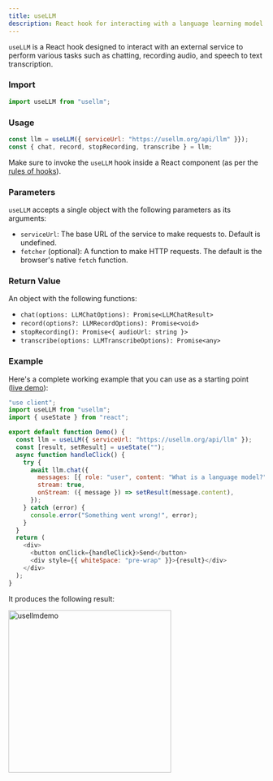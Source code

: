 ```yaml
---
title: useLLM
description: React hook for interacting with a language learning model (LLM) service
---
```


`useLLM` is a React hook designed to interact with an external service to perform various tasks such as chatting, recording audio, and speech to text transcription.

### Import

```jsx
import useLLM from "usellm";
```

### Usage

```jsx
const llm = useLLM({ serviceUrl: "https://usellm.org/api/llm" }});
const { chat, record, stopRecording, transcribe } = llm;
```

Make sure to invoke the `useLLM` hook inside a React component (as per the [rules of hooks](https://react.dev/warnings/invalid-hook-call-warning)).

### Parameters

`useLLM` accepts a single object with the following parameters as its arguments:

- `serviceUrl`: The base URL of the service to make requests to. Default is undefined.
- `fetcher` (optional): A function to make HTTP requests. The default is the browser's native `fetch` function.

### Return Value

An object with the following functions:

- `chat(options: LLMChatOptions): Promise<LLMChatResult>`
- `record(options?: LLMRecordOptions): Promise<void>`
- `stopRecording(): Promise<{ audioUrl: string }>`
- `transcribe(options: LLMTranscribeOptions): Promise<any>`

### Example

Here's a complete working example that you can use as a starting point ([live demo](/demo1)):

```javascript
"use client";
import useLLM from "usellm";
import { useState } from "react";

export default function Demo() {
  const llm = useLLM({ serviceUrl: "https://usellm.org/api/llm" });
  const [result, setResult] = useState("");
  async function handleClick() {
    try {
      await llm.chat({
        messages: [{ role: "user", content: "What is a language model?" }],
        stream: true,
        onStream: ({ message }) => setResult(message.content),
      });
    } catch (error) {
      console.error("Something went wrong!", error);
    }
  }
  return (
    <div>
      <button onClick={handleClick}>Send</button>
      <div style={{ whiteSpace: "pre-wrap" }}>{result}</div>
    </div>
  );
}
```

It produces the following result:

<img
  src="https://github.com/usellm/usellm/assets/1560745/d4709dfa-9403-4845-9f76-2fa21667604a"
  alt="usellmdemo"
  width="320"
/>
